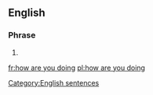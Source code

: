 ==English==

===Phrase===
{{infl|en|phrase|head=[[how]] [[are]] [[you]] [[doing]]}}

# {{alternative form of|how do you do}}

[[Category:English sentences]]

[[fr:how are you doing]]
[[pl:how are you doing]]